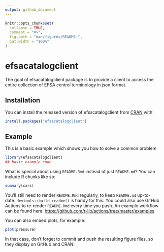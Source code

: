 ```yaml
---
output: github_document
---
```


<!-- README.md is generated from README.Rmd. Please edit that file -->

```r
knitr::opts_chunk$set(
  collapse = TRUE,
  comment = "#>",
  fig.path = "man/figures/README-",
  out.width = "100%"
)
```

# efsacatalogclient

<!-- badges: start -->
<!-- badges: end -->

The goal of efsacatalogclient package is to provide a client to access the entire collection of 
              EFSA control terminology in json format.

## Installation

You can install the released version of efsacatalogclient from [CRAN](https://CRAN.R-project.org) with:

``` r
install.packages("efsacatalogclient")
```

## Example

This is a basic example which shows you how to solve a common problem:

```r
library(efsacatalogclient)
## basic example code
```

What is special about using `README.Rmd` instead of just `README.md`? You can include R chunks like so:

```r
summary(cars)
```

You'll still need to render `README.Rmd` regularly, to keep `README.md` up-to-date. `devtools::build_readme()` is handy for this. You could also use GitHub Actions to re-render `README.Rmd` every time you push. An example workflow can be found here: <https://github.com/r-lib/actions/tree/master/examples>.

You can also embed plots, for example:

```r
plot(pressure)
```

In that case, don't forget to commit and push the resulting figure files, so they display on GitHub and CRAN.
